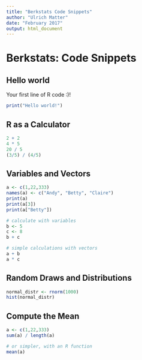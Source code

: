 ```yaml
---
title: "Berkstats Code Snippets"
author: "Ulrich Matter"
date: "February 2017"
output: html_document
---
```



Berkstats: Code Snippets
========================================================


Hello world
-------------------------------
Your first line of R code :)!

```r
print("Hello world!")
```


R as a Calculator
-------------------------------
```r
2 + 2 
4 * 5
20 / 5
(3/5) / (4/5)
```

Variables and Vectors
-------------------------------
```r
a <- c(1,22,333)
names(a) <- c("Andy", "Betty", "Claire")
print(a)
print(a[3])
print(a["Betty"])

# calculate with variables
b <- 5
c <- 8
b + c

# simple calculations with vectors
a + b
a * c

```

Random Draws and Distributions
-------------------------------

```r
normal_distr <- rnorm(1000)
hist(normal_distr)
```


Compute the Mean
-------------------------------
```r
a <- c(1,22,333)
sum(a) / length(a)

# or simpler, with an R function
mean(a)

```


